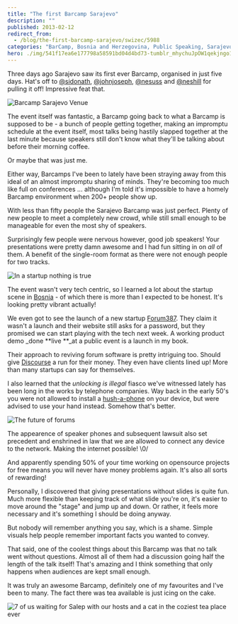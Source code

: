 ```yaml
---
title: "The first Barcamp Sarajevo"
description: ""
published: 2013-02-12
redirect_from:
  - /blog/the-first-barcamp-sarajevo/swizec/5988
categories: "BarCamp, Bosnia and Herzegovina, Public Speaking, Sarajevo, Travel + Events"
hero: ./img/541f17ea6e177798a58591bd04d4bd73-tumblr_mhychuJpOW1qekjngo1_500.jpg
---
```


Three days ago Sarajevo saw its first ever Barcamp, organised in just five days. Hat's off to [@sidonath](http://twitter.com/sidonath), [@johnjoseph](http://twitter.com/johnjoseph), [@nesuss](http://twitter.com/nesuss) and [@neshill](http://twitter.com/neshill) for pulling it off! Impressive feat that.

![Barcamp Sarajevo Venue](./img/541f17ea6e177798a58591bd04d4bd73-tumblr_mhychuJpOW1qekjngo1_500.jpg "Barcamp Sarajevo Venue")

The event itself was fantastic, a Barcamp going back to what a Barcamp is supposed to be - a bunch of people getting together, making an impromptu schedule at the event itself, most talks being hastily slapped together at the last minute because speakers still don't know what they'll be talking about before their morning coffee.

Or maybe that was just me.

Either way, Barcamps I've been to lately have been straying away from this ideal of an almost impromptu sharing of minds. They're becoming too much like full on conferences ... although I'm told it's impossible to have a homely Barcamp environment when 200+ people show up.

With less than fifty people the Sarajevo Barcamp was just perfect. Plenty of new people to meet a completely new crowd, while still small enough to be manageable for even the most shy of speakers.

Surprisingly few people were nervous however, good job speakers! Your presentations were pretty damn awesome and I had fun sitting in on _all_ of them. A benefit of the single-room format as there were not enough people for two tracks.

![In a startup nothing is true](./img/52c3554f3103442d159821cafc2382b8-tumblr_mhy9czwF1N1qekjngo1_500.jpg "In a startup nothing is true")

The event wasn't very tech centric, so I learned a lot about the startup scene in [Bosnia](<http://maps.google.com/maps?ll=43.8666666667,18.4166666667&spn=10.0,10.0&q=43.8666666667,18.4166666667 (Bosnia%20and%20Herzegovina)&t=h> "Bosnia and Herzegovina") - of which there is more than I expected to be honest. It's looking pretty vibrant actually!

We even got to see the launch of a new startup [Forum387](http://forum387.com). They claim it wasn't a launch and their website still asks for a password, but they promised we can start playing with the tech next week. A working product demo \_done **live **\_at a public event is a launch in my book.

Their approach to reviving forum software is pretty intriguing too. Should give [Discourse](http://www.discourse.org/) a run for their money. They even have clients lined up! More than many startups can say for themselves.

I also learned that the _unlocking is illegal_ fiasco we've witnessed lately has been long in the works by telephone companies. Way back in the early 50's you were not allowed to install a [hush-a-phone](http://en.wikipedia.org/wiki/Hush-A-Phone_v._United_States "Hush-A-Phone v. United States") on your device, but were advised to use your hand instead. Somehow that's better.

![The future of forums](./img/0b2b3e70a8ab79674e2259b602f92c1f-tumblr_mhymcwSjqc1qekjngo1_500.jpg "The future of forums")

The appearence of speaker phones and subsequent lawsuit also set precedent and enshrined in law that we are allowed to connect any device to the network. Making the internet possible! \\0/

And apparently spending 50% of your time working on opensource projects for free means you will never have money problems again. It's also all sorts of rewarding!

Personally, I discovered that giving presentations without slides is quite fun. Much more flexible than keeping track of what slide you're on, it's easier to move around the "stage" and jump up and down. Or rather, it feels more necessary and it's something I should be doing anyway.

But nobody will remember anything you say, which is a shame. Simple visuals help people remember important facts you wanted to convey.

That said, one of the coolest things about this Barcamp was that no talk went without questions. Almost all of them had a discussion going half the length of the talk itself! That's amazing and I think something that only happens when audiences are kept small enough.

It was truly an awesome Barcamp, definitely one of my favourites and I've been to many. The fact there was tea available is just icing on the cake.

![7 of us waiting for Salep with our hosts and a cat in the coziest tea place ever](./img/ff3b2a065ee412e71c20ab0edc04247c-tumblr_mi06rmSa0C1qekjngo1_500.jpg "7 of us waiting for Salep with our hosts and a cat in the coziest tea place ever")![]()

